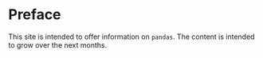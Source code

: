 # Preface {.unnumbered}

This site is intended to offer information on `pandas`. The content is intended to grow over the next months.
